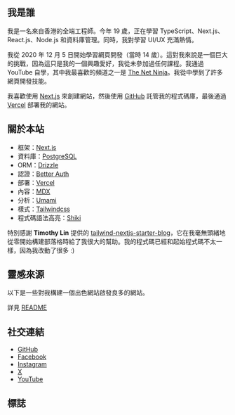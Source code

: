---
---

## 我是誰

我是一名來自香港的全端工程師。今年 19 歲，正在學習 TypeScript、Next.js、React.js、Node.js 和資料庫管理。同時，我對學習 UI/UX 充滿熱情。

我從 2020 年 12 月 5 日開始學習網頁開發（當時 14 歲）。這對我來說是一個巨大的挑戰，因為這只是我的一個興趣愛好，我從未參加過任何課程。我通過 YouTube 自學，其中我最喜歡的頻道之一是 [The Net Ninja](https://www.youtube.com/@NetNinja)。我從中學到了許多網頁開發技能。

我喜歡使用 [Next.js](https://nextjs.org/) 來創建網站，然後使用 [GitHub](https://github.com) 託管我的程式碼庫，最後通過 [Vercel](https://vercel.com) 部署我的網站。

## 關於本站

- 框架：[Next.js](https://nextjs.org/)
- 資料庫：[PostgreSQL](https://www.postgresql.org/)
- ORM：[Drizzle](https://orm.drizzle.team/)
- 認證：[Better Auth](https://www.better-auth.com/)
- 部署：[Vercel](https://vercel.com)
- 內容：[MDX](https://mdxjs.com/)
- 分析：[Umami](https://github.com/umami-software/umami)
- 樣式：[Tailwindcss](https://tailwindcss.com)
- 程式碼語法高亮：[Shiki](https://github.com/shikijs/shiki)

特別感謝 **Timothy Lin** 提供的
[tailwind-nextjs-starter-blog](https://github.com/timlrx/tailwind-nextjs-starter-blog)，它在我毫無頭緒地從零開始構建部落格時給了我很大的幫助。我的程式碼已經和起始程式碼不太一樣，因為我改動了很多 :)

## 靈感來源

以下是一些對我構建一個出色網站啟發良多的網站。

詳見 [README](https://github.com/tszhong0411/honghong.me?tab=readme-ov-file#credits)

## 社交連結

- [GitHub](https://github.com/tszhong0411)
- [Facebook](https://www.facebook.com/tszhong0411)
- [Instagram](https://www.instagram.com/tszhong0411)
- [X](https://x.com/tszhong0411)
- [YouTube](https://www.youtube.com/@tszhong0411)

## 標誌

<Logo />

